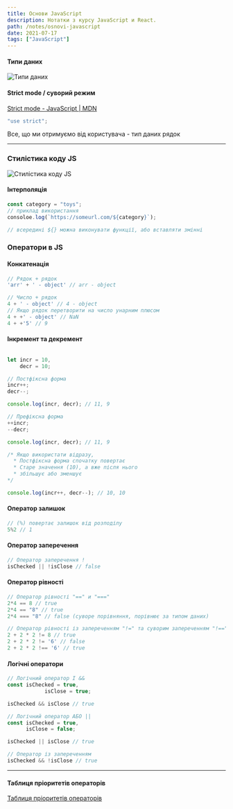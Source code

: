 ```yaml
---
title: Основи JavaScript
description: Нотатки з курсу JavaScript и React.
path: /notes/osnovi-javascript
date: 2021-07-17
tags: ["JavaScript"]
---
```



#### Типи даних

![Типи даних](types_2020.jpg)


#### Strict mode / суворий режим

[Strict mode - JavaScript | MDN](https://developer.mozilla.org/ru/docs/Web/JavaScript/Reference/Strict_mode)

```js
"use strict";
```

Все, що ми отримуємо від користувача - тип даних рядок

---

### Стилістика коду JS

![Стилістика коду JS](code-style.png)


#### Інтерполяція

```jsx
const category = "toys";
// приклад використання
consoloe.log(`https://someurl.com/${category}`);

// всередині ${} можна виконувати функції, або вставляти змінні 
```

### Оператори в JS

#### Конкатенація

```jsx
// Рядок + рядок
'arr' + ' - object' // arr - object

// Число + рядок
4 + ' - object' // 4 - object
// Якщо рядок перетворити на число унарним плюсом
4 + +' - object' // NaN
4 + +'5' // 9
```

#### Інкремент та декремент

```jsx

let incr = 10,
	decr = 10;

// Постфіксна форма
incr++;
decr--;

console.log(incr, decr); // 11, 9

// Префіксна форма
++incr;
--decr;

console.log(incr, decr); // 11, 9

/* Якщо використати відразу,
  * Постфіксна форма спочатку повертає
  * Старе значення (10), а вже після нього
  * збільшує або зменшує
*/

console.log(incr++, decr--); // 10, 10
```

#### Оператор залишок

```jsx
// (%) повертає залишок від розподілу
5%2 // 1
```

#### Оператор заперечення

```jsx
// Оператор заперечення !
isChecked || !isClose // false
```

#### Оператор рівності

```jsx
// Оператор рівності "==" и "==="
2*4 == 8 // true
2*4 == "8" // true
2*4 === "8" // false (суворе порівняння, порівнює за типом даних)

// Оператор рівності із запереченням "!=" та суворим запереченням "!=="
2 + 2 * 2 != 8 // true
2 + 2 * 2 != '6' // false
2 + 2 * 2 !== '6' // true
```

#### Логічні оператори

```jsx
// Логічний оператор І &&
const isChecked = true,
			isClose = true;

isChecked && isClose // true

// Логічний оператор АБО || 
const isChecked = true,
	  isClose = false;

isChecked || isClose // true

// Оператор із запереченням
isChecked && !isClose // true
```

---

#### Таблиця пріоритетів операторів

[Таблиця пріоритетів операторів](https://developer.mozilla.org/ru/docs/Web/JavaScript/Reference/Operators/Operator_Precedence#Table)